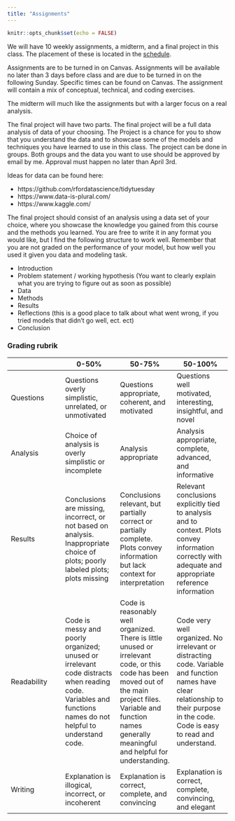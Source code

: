 ```yaml
---
title: "Assignments"
---
```


```r
knitr::opts_chunk$set(echo = FALSE)
```

We will have 10 weekly assignments, a midterm, and a final project in this class. The placement of these is located in the [schedule](schedule.html).

Assignments are to be turned in on Canvas. Assignments will be available no later than 3 days before class and are due to be turned in on the following Sunday. Specific times can be found on Canvas. The assignment will contain a mix of conceptual, technical, and coding exercises.

The midterm will much like the assignments but with a larger focus on a real analysis.
 
The final project will have two parts. The final project will be a full data analysis of data of your choosing. The Project is a chance for you to show that you understand the data and to showcase some of the models and techniques you have learned to use in this class.
The project can be done in groups. Both groups and the data you want to use should be approved by email by me. Approval must happen no later than April 3rd.

Ideas for data can be found here:

- https://github.com/rfordatascience/tidytuesday
- https://www.data-is-plural.com/
- https://www.kaggle.com/

The final project should consist of an analysis using a data set of your choice, where you showcase the knowledge you gained from this course and the methods you learned. You are free to write it in any format you would like, but I find the following structure to work well. Remember that you are not graded on the performance of your model, but how well you used it given you data and modeling task.

- Introduction
- Problem statement / working hypothesis (You want to clearly explain what you are trying to figure out as soon as possible)
- Data
- Methods
- Results
- Reflections (this is a good place to talk about what went wrong, if you tried models that didn't go well, ect. ect)
- Conclusion

### Grading rubrik

| | 0-50% | 50-75% | 50-100% |
|---|---|---|---|
| Questions | Questions overly simplistic, unrelated, or unmotivated | Questions appropriate, coherent, and motivated | Questions well motivated, interesting, insightful, and novel |
| Analysis | 	Choice of analysis is overly simplistic or incomplete | Analysis appropriate | Analysis appropriate, complete, advanced, and informative |
| Results | Conclusions are missing, incorrect, or not based on analysis. Inappropriate choice of plots; poorly labeled plots; plots missing | Conclusions relevant, but partially correct or partially complete. Plots convey information but lack context for interpretation | Relevant conclusions explicitly tied to analysis and to context. Plots convey information correctly with adequate and appropriate reference information |
| Readability | Code is messy and poorly organized; unused or irrelevant code distracts when reading code. Variables and functions names do not helpful to understand code. | Code is reasonably well organized. There is little unused or irrelevant code, or this code has been moved out of the main project files. Variable and function names generally meaningful and helpful for understanding. | Code very well organized. No irrelevant or distracting code. Variable and function names have clear relationship to their purpose in the code. Code is easy to read and understand. |
| Writing | Explanation is illogical, incorrect, or incoherent | Explanation is correct, complete, and convincing | Explanation is correct, complete, convincing, and elegant |
